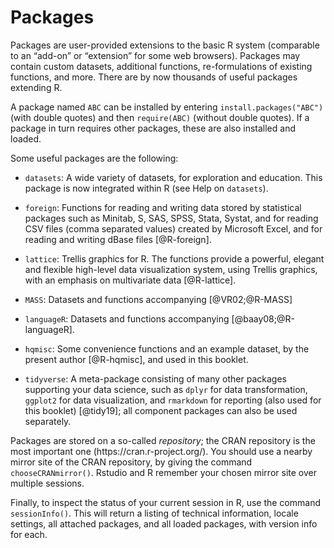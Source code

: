 # Packages {#ch-packages}

Packages are user-provided extensions to the basic R 
system (comparable to an "add-on" or "extension" for some web browsers). 
Packages
may contain custom datasets, additional functions, re-formulations of
existing functions, and more. There are by now thousands of useful
packages extending R. 

A package named `ABC` can be installed by
entering `install.packages("ABC")` (with double quotes) and then `require(ABC)` (without double quotes).
If a package in turn requires other packages, these are also installed
and loaded. 

Some useful packages are the following:

-   `datasets`: A wide
    variety of datasets, for exploration and education. This
    package is now integrated within R (see Help on `datasets`). 

-   `foreign`: Functions for reading and writing data stored by statistical
    packages such as Minitab, S, SAS, SPSS, Stata, Systat, and for
    reading CSV files (comma separated values) created by Microsoft
    Excel, and for reading and writing dBase files [@R-foreign].
    
-   `lattice`: Trellis graphics for R. The functions provide a
    powerful, elegant and flexible high-level data visualization system,
    using Trellis graphics, with an emphasis on multivariate data [@R-lattice].

-   `MASS`: Datasets and functions accompanying [@VR02;@R-MASS]

-   `languageR`: Datasets and functions accompanying [@baay08;@R-languageR]. 

-   `hqmisc`: Some convenience functions and an example dataset, by the present author [@R-hqmisc], and used in this booklet. 

-   `tidyverse`: A meta-package consisting of many other packages supporting your data science, such as `dplyr` for data transformation, `ggplot2` for data visualization, and `rmarkdown` for reporting (also used for this booklet) [@tidy19]; all component packages can also be used separately. 

Packages are stored on a so-called *repository*; the CRAN repository is
the most important one (https://cran.r-project.org/). 
You should use a nearby mirror site of the CRAN
repository, by giving the command `chooseCRANmirror()`. 
Rstudio and R remember your chosen mirror site over multiple sessions.

Finally, to inspect the status of your current session in R, use the command `sessionInfo()`. This will return a listing of technical information, locale settings, all attached packages, and all loaded packages, with version info for each. 
